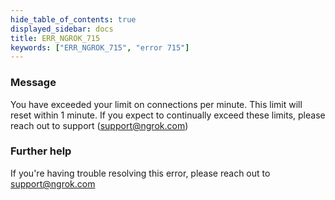 ```yaml
---
hide_table_of_contents: true
displayed_sidebar: docs
title: ERR_NGROK_715
keywords: ["ERR_NGROK_715", "error 715"]
---
```



### Message

You have exceeded your limit on connections per minute. This limit will reset within 1 minute. If you expect to continually exceed these limits, please reach out to support (support@ngrok.com)

<ErrorDetails />

### Further help

If you're having trouble resolving this error, please reach out to [support@ngrok.com](mailto:support@ngrok.com?subject=Help%20with%20ERR_NGROK_715)

